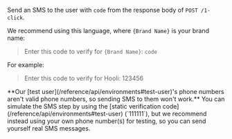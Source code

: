 
Send an SMS to the user with `code` from the response body of `POST /1-click`.

We recommend using this language, where `{Brand Name}` is your brand name:

> Enter this code to verify for `{Brand Name}`: `code`

For example:

> Enter this code to verify for Hooli: 123456

<HowToConstructAVerificationLink/>

<Admonition type="warning">
    **Our [test user](/reference/api/environments#test-user)'s phone numbers aren't valid phone numbers, so sending SMS to them won't work.** You can simulate the SMS step by using the [static verification code](/reference/api/environments#test-user) (`111111`), but we recommend instead using your own phone number(s) for testing, so you can send yourself real SMS messages.
</Admonition>